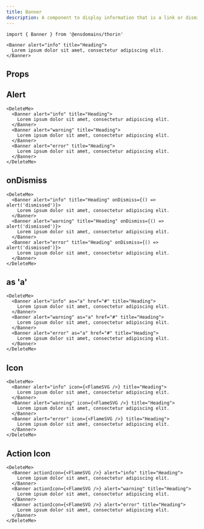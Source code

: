 ```yaml
---
title: Banner
description: A component to display information that is a link or dismissable
---
```


```tsx
import { Banner } from '@ensdomains/thorin'
```

```tsx live=true expand=true
<Banner alert="info" title="Heading">
  Lorem ipsum dolor sit amet, consectetur adipiscing elit.
</Banner>
```

## Props

<PropsTable sourceLink={sourceLink} types={types} />

## Alert

```tsx live=true
<DeleteMe>
  <Banner alert="info" title="Heading">
    Lorem ipsum dolor sit amet, consectetur adipiscing elit.
  </Banner>
  <Banner alert="warning" title="Heading">
    Lorem ipsum dolor sit amet, consectetur adipiscing elit.
  </Banner>
  <Banner alert="error" title="Heading">
    Lorem ipsum dolor sit amet, consectetur adipiscing elit.
  </Banner>
</DeleteMe>
```

## onDismiss

```tsx live=true
<DeleteMe>
  <Banner alert="info" title="Heading" onDismiss={() => alert('dismissed')}>
    Lorem ipsum dolor sit amet, consectetur adipiscing elit.
  </Banner>
  <Banner alert="warning" title="Heading" onDismiss={() => alert('dismissed')}>
    Lorem ipsum dolor sit amet, consectetur adipiscing elit.
  </Banner>
  <Banner alert="error" title="Heading" onDismiss={() => alert('dismissed')}>
    Lorem ipsum dolor sit amet, consectetur adipiscing elit.
  </Banner>
</DeleteMe>
```

## as 'a'

```tsx live=true
<DeleteMe>
  <Banner alert="info" as="a" href="#" title="Heading">
    Lorem ipsum dolor sit amet, consectetur adipiscing elit.
  </Banner>
  <Banner alert="warning" as="a" href="#" title="Heading">
    Lorem ipsum dolor sit amet, consectetur adipiscing elit.
  </Banner>
  <Banner alert="error" as="a" href="#" title="Heading">
    Lorem ipsum dolor sit amet, consectetur adipiscing elit.
  </Banner>
</DeleteMe>
```

## Icon

```tsx live=true
<DeleteMe>
  <Banner alert="info" icon={<FlameSVG />} title="Heading">
    Lorem ipsum dolor sit amet, consectetur adipiscing elit.
  </Banner>
  <Banner alert="warning" icon={<FlameSVG />} title="Heading">
    Lorem ipsum dolor sit amet, consectetur adipiscing elit.
  </Banner>
  <Banner alert="error" icon={<FlameSVG />} title="Heading">
    Lorem ipsum dolor sit amet, consectetur adipiscing elit.
  </Banner>
</DeleteMe>
```

## Action Icon

```tsx live=true
<DeleteMe>
  <Banner actionIcon={<FlameSVG />} alert="info" title="Heading">
    Lorem ipsum dolor sit amet, consectetur adipiscing elit.
  </Banner>
  <Banner actionIcon={<FlameSVG />} alert="warning" title="Heading">
    Lorem ipsum dolor sit amet, consectetur adipiscing elit.
  </Banner>
  <Banner actionIcon={<FlameSVG />} alert="error" title="Heading">
    Lorem ipsum dolor sit amet, consectetur adipiscing elit.
  </Banner>
</DeleteMe>
```
